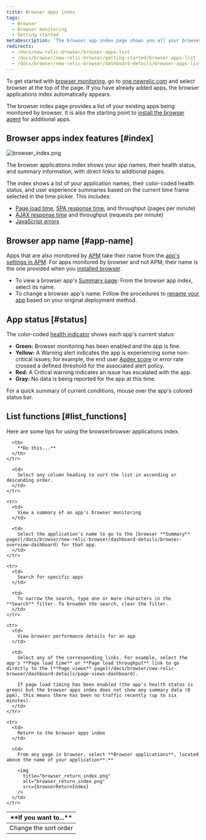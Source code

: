 ```yaml
---
title: Browser apps index
tags:
  - Browser
  - Browser monitoring
  - Getting started
metaDescription: 'The browser app index page shows you all your browser-monitored apps, along with their health status'
redirects:
  - /docs/new-relic-browser/browser-apps-list
  - /docs/browser/new-relic-browser/getting-started/browser-apps-list
  - /docs/browser/new-relic-browser/dashboard-details/browser-apps-list
---
```




To get started with [browser monitoring](/docs/browser/new-relic-browser/getting-started/introduction-new-relic-browser), go to [one.newrelic.com](http://one.newrelic.com) and select browser at the top of the page. If you have already added apps, the browser applications index automatically appears.

The browser index page provides a list of your existing apps being monitored by browser. It is also the starting point to [install the browser agent](/docs/browser/new-relic-browser/installation/install-new-relic-browser-agent) for additional apps.

## Browser apps index features [#index]

<img
  title="browser_index.png"
  alt="browser_index.png"
  src={browserIndex}
/>

<figcaption>
  The browser applications index shows your app names, their health status, and summary information, with direct links to additional pages.
</figcaption>

The index shows a list of your application names, their color-coded health status, and user experience summaries based on the current time frame selected in the time picker. This includes:

* [Page load time](/docs/browser/new-relic-browser/dashboard-details/page-views-dashboard), [SPA response time](/docs/browser/single-page-app-monitoring/use-spa-data/view-spa-data-new-relic-browser), and throughput (pages per minute)
* [AJAX response time](/docs/browser/new-relic-browser/dashboard-details/ajax-dashboard) and throughput (requests per minute)
* [JavaScript errors](/docs/browser/new-relic-browser/dashboard-details/javascript-errors-dashboard)

## Browser app name [#app-name]

Apps that are also monitored by [APM](/docs/apm/new-relic-apm/getting-started/welcome-new-relic-apm) take their name from the [app's settings in APM](/docs/apm/new-relic-apm/installation-configuration/naming-your-application). For apps monitored by browser and not APM, their name is the one provided when you [installed browser](/docs/browser/new-relic-browser/installation/install-new-relic-browser-agent).

* To view a browser app's [Summary page](/docs/browser/new-relic-browser/dashboard-details/browser-overview-dashboard): From the browser app index, select its name.
* To change a browser app's name: Follow the procedures to [rename your app](/docs/browser/new-relic-browser/installation-configuration/rename-browser-apps) based on your original deployment method.

## App status [#status]

The color-coded [health indicator](/docs/accounts-partnerships/education/getting-started-new-relic/glossary#health-status) shows each app's current status:

* **Green:** Browser monitoring has been enabled and the app is fine.
* **Yellow:** A Warning alert indicates the app is experiencing some non-critical issues; for example, the end user [Apdex score](/docs/apm/new-relic-apm/apdex/apdex-measuring-user-satisfaction) or error rate crossed a defined threshold for the associated alert policy.
* **Red:** A Critical warning indicates an issue has escalated with the app.
* **Gray:** No data is being reported for the app at this time.

For a quick summary of current conditions, mouse over the app's colored status bar.

## List functions [#list_functions]

Here are some tips for using the browserbrowser applications index.

<table>
  <thead>
    <tr>
      <th width={200}>
        **If you want to...**
      </th>

      <th>
        **Do this...**
      </th>
    </tr>
  </thead>

  <tbody>
    <tr>
      <td>
        Change the sort order
      </td>

      <td>
        Select any column heading to sort the list in ascending or descending order.
      </td>
    </tr>

    <tr>
      <td>
        View a summary of an app's browser monitoring
      </td>

      <td>
        Select the application's name to go to the [browser **Summary** page](/docs/browser/new-relic-browser/dashboard-details/browser-overview-dashboard) for that app.
      </td>
    </tr>

    <tr>
      <td>
        Search for specific apps
      </td>

      <td>
        To narrow the search, type one or more characters in the **Search** filter. To broaden the search, clear the filter.
      </td>
    </tr>

    <tr>
      <td>
        View browser performance details for an app
      </td>

      <td>
        Select any of the corresponding links. For example, select the app's **Page load time** or **Page load throughput** link to go directly to the [**Page views** page](/docs/browser/new-relic-browser/dashboard-details/page-views-dashboard).

        If page load timing has been enabled (the app's health status is green) but the browser apps index does not show any summary data (0 ppm), this means there has been no traffic recently (up to six minutes).
      </td>
    </tr>

    <tr>
      <td>
        Return to the browser apps index
      </td>

      <td>
        From any page in browser, select **Browser applications**, located above the name of your application**.**

        <img
          title="browser_return_index.png"
          alt="browser_return_index.png"
          src={browserReturnIndex}
        />
      </td>
    </tr>
  </tbody>
</table>
